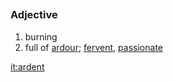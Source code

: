 =={{en}}==
===Adjective===
# burning
# full of [[ardour]]; [[fervent]], [[passionate]]

[[it:ardent]]